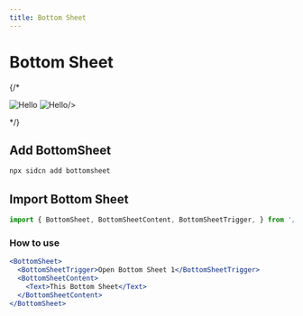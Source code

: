 ```yaml
---
title: Bottom Sheet
---
```



# Bottom Sheet 

{/*
<div style={{ display: "flex", flexDirection: "row",marginTop:40}}>
  <Image
    src="/assets/components/Alert/Frame.svg"
    alt="Hello"
    width={250}
    height={250}
    style={{marginLeft:'auto',marginRight:10}}
  />
  <Image
    src="/assets/components/Alert/Frame-1.svg"
    alt="Hello"
    width={250}
    height={250}
    style={{marginRight:'auto',marginLeft:10}}

/>

</div>
*/}

## Add BottomSheet


```jsx copy
npx sidcn add bottomsheet
```

## Import Bottom Sheet


```jsx copy
import { BottomSheet, BottomSheetContent, BottomSheetTrigger, } from '/components/sidcn/ui/bottomsheet';
```
### How to use


```jsx copy
<BottomSheet>
  <BottomSheetTrigger>Open Bottom Sheet 1</BottomSheetTrigger>
  <BottomSheetContent>
    <Text>This Bottom Sheet</Text>
  </BottomSheetContent>
</BottomSheet>
```
